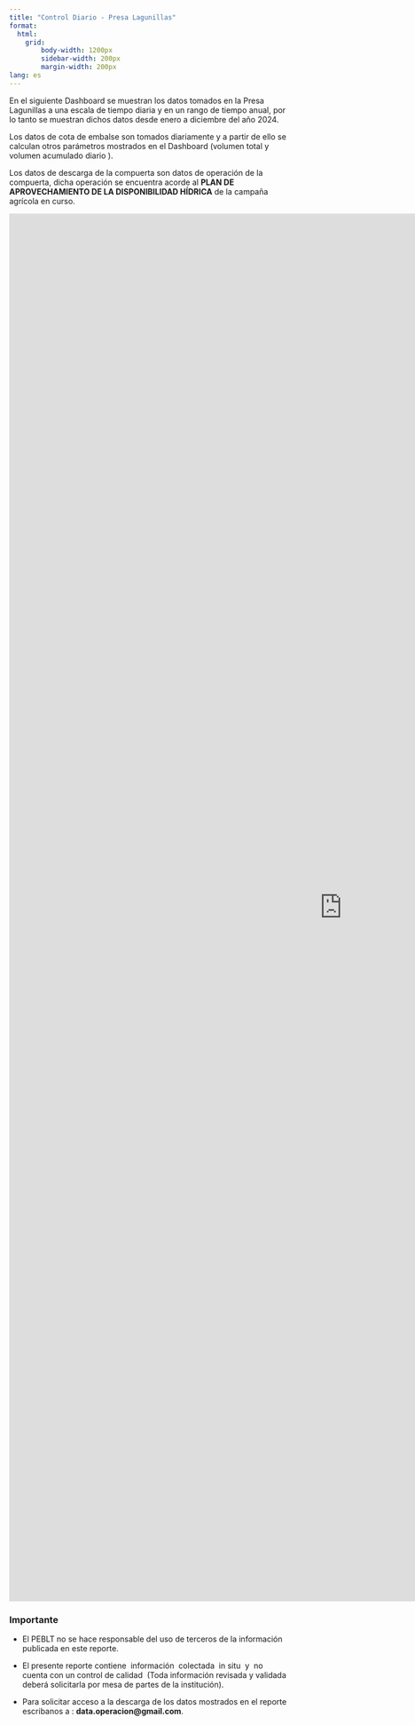 ```yaml
---
title: "Control Diario - Presa Lagunillas"
format: 
  html:
    grid: 
        body-width: 1200px
        sidebar-width: 200px
        margin-width: 200px
lang: es
---
```


En el siguiente Dashboard se muestran los datos tomados en la Presa Lagunillas a una escala de tiempo diaria y en un rango de tiempo anual, por lo tanto se muestran dichos datos desde enero a diciembre del año 2024.

Los datos de cota de embalse son tomados diariamente y a partir de ello se calculan otros parámetros mostrados en el Dashboard (volumen total y volumen acumulado diario ).

Los datos de descarga de la compuerta son datos de operación de la compuerta, dicha operación se encuentra acorde al **PLAN DE APROVECHAMIENTO DE LA DISPONIBILIDAD HÍDRICA** de la campaña agrícola en curso.

<iframe width="1200" height="2500" src="https://datastudio.google.com/embed/reporting/8e6dacb4-1d84-454d-8e88-91b41fcad71a/page/qX5SC" frameborder="0" style="border:0" allowfullscreen>

</iframe>

### **Importante**

-   El PEBLT no se hace responsable del uso de terceros de la información publicada en este reporte.

-   El presente reporte contiene  información  colectada  in situ  y  no cuenta con un control de calidad  (Toda información revisada y validada deberá solicitarla por mesa de partes de la institución).

-   Para solicitar acceso a la descarga de los datos mostrados en el reporte escribanos a : **data.operacion\@gmail.com**.
